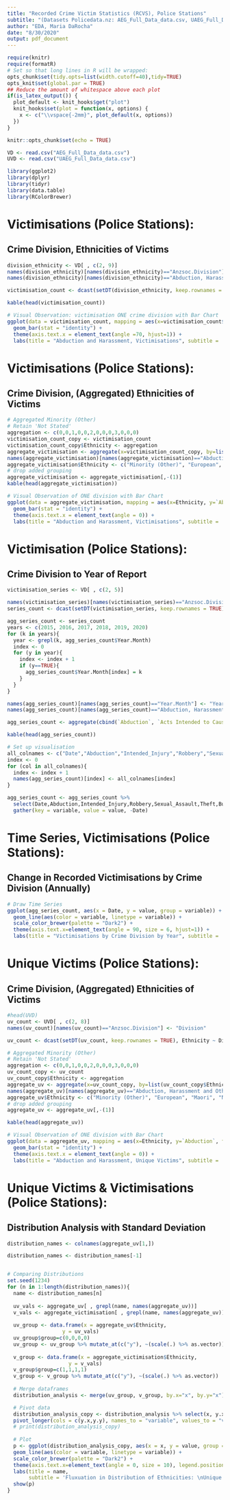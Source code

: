 ```yaml
---
title: "Recorded Crime Victim Statistics (RCVS), Police Stations"
subtitle: "(Datasets Policedata.nz: AEG_Full_Data_data.csv, UAEG_Full_Data_data.csv)"
author: "EDA, Maria DaRocha"
date: "8/30/2020"
output: pdf_document
---
```


```r
require(knitr)
require(formatR)
# Set so that long lines in R will be wrapped:
opts_chunk$set(tidy.opts=list(width.cutoff=40),tidy=TRUE)
opts_knit$set(global.par = TRUE)
## Reduce the amount of whitespace above each plot
if(is_latex_output()) {
  plot_default <- knit_hooks$get("plot")
  knit_hooks$set(plot = function(x, options) { 
    x <- c("\\vspace{-2mm}", plot_default(x, options))
  })
}
```

```r
knitr::opts_chunk$set(echo = TRUE)
```

```r
VD <- read.csv("AEG_Full_Data_data.csv")
UVD <- read.csv("UAEG_Full_Data_data.csv")

library(ggplot2)
library(dplyr)
library(tidyr)
library(data.table)
library(RColorBrewer)
```
  
# Victimisations (Police Stations): 
## Crime Division, Ethnicities of Victims   
  
```r
division_ethnicity <- VD[ , c(2, 9)]
names(division_ethnicity)[names(division_ethnicity)=="Anzsoc.Division"] <- "Division"
names(division_ethnicity)[names(division_ethnicity)=="Abduction, Harassment and Other Related Offences Against a Person"] <- "Abduction"

victimisation_count <- dcast(setDT(division_ethnicity, keep.rownames = TRUE), Ethnicity ~ Division, length)

kable(head(victimisation_count))
```


```r
# Visual Observation: victimisation ONE crime division with Bar Chart
ggplot(data = victimisation_count, mapping = aes(x=victimisation_count$Ethnicity, y=victimisation_count$`Abduction`, fill=victimisation_count$Ethnicity)) +
  geom_bar(stat = "identity") +
  theme(axis.text.x = element_text(angle =70, hjust=1)) +
  labs(title = "Abduction and Harassment, Victimisations", subtitle = '*Includes Related Offences (2015-2020)', fill = "Ethnicity") + xlab("Ethnicity") + ylab("Recorded Victimisations")
```
  
# Victimisations (Police Stations): 
## Crime Division, (Aggregated) Ethnicities of Victims   

```r
# Aggregated Minority (Other)
# Retain 'Not Stated'
aggregation <- c(0,0,1,0,0,2,0,0,0,3,0,0,0)
victimisation_count_copy <- victimisation_count
victimisation_count_copy$Ethnicity <- aggregation
aggregate_victimisation <- aggregate(x=victimisation_count_copy, by=list(victimisation_count_copy$Ethnicity), FUN = sum)
names(aggregate_victimisation)[names(aggregate_victimisation)=="Abduction, Harassment and Other Related Offences Against a Person"] <- "Abduction"
aggregate_victimisation$Ethnicity <- c("Minority (Other)", "European", "Maori", "Not Stated")
# drop added grouping
aggregate_victimisation <- aggregate_victimisation[,-(1)]
kable(head(aggregate_victimisation))
```


```r
# Visual Observation of ONE division with Bar Chart
ggplot(data = aggregate_victimisation, mapping = aes(x=Ethnicity, y=`Abduction`, fill=Ethnicity)) +
  geom_bar(stat = "identity") +
  theme(axis.text.x = element_text(angle = 0)) +
  labs(title = "Abduction and Harassment, Victimisations", subtitle = '*Includes Related Offences (2015-2020)', fill = "Ethnicity") + xlab("Ethnicity") + ylab("Recorded Victimisations")
```
  
# Victimisation (Police Stations): 
## Crime Division to Year of Report  

```r
victimisation_series <- VD[ , c(2, 5)]

names(victimisation_series)[names(victimisation_series)=="Anzsoc.Division"] <- "Division"
series_count <- dcast(setDT(victimisation_series, keep.rownames = TRUE), Year.Month ~ Division, length)

```

```r
agg_series_count <- series_count
years <- c(2015, 2016, 2017, 2018, 2019, 2020)
for (k in years){
  year <- grepl(k, agg_series_count$Year.Month)
  index <- 0
  for (y in year){
    index <- index + 1
    if (y==TRUE){
      agg_series_count$Year.Month[index] = k
    }
  }
}  

names(agg_series_count)[names(agg_series_count)=="Year.Month"] <- "Year"
names(agg_series_count)[names(agg_series_count)=="Abduction, Harassment and Other Related Offences Against a Person"] <- "Abduction"

agg_series_count <- aggregate(cbind(`Abduction`, `Acts Intended to Cause Injury`, `Robbery, Extortion and Related Offences`, `Sexual Assault and Related Offences`, `Theft and Related Offences`, `Unlawful Entry With Intent/Burglary, Break and Enter`) ~ Year, agg_series_count, sum)

kable(head(agg_series_count))
```


```r
# Set up visualisation
all_colnames <- c("Date","Abduction","Intended_Injury","Robbery","Sexual_Assault","Theft","Burglary")
index <- 0
for (col in all_colnames){
  index <- index + 1
  names(agg_series_count)[index] <- all_colnames[index]
}

agg_series_count <- agg_series_count %>%
  select(Date,Abduction,Intended_Injury,Robbery,Sexual_Assault,Theft,Burglary) %>%
  gather(key = variable, value = value, -Date)

```
  
# Time Series, Victimisations (Police Stations):
## Change in Recorded Victimisations by Crime Division (Annually) 
  
```r
# Draw Time Series
ggplot(agg_series_count, aes(x = Date, y = value, group = variable)) + 
  geom_line(aes(color = variable, linetype = variable)) + 
  scale_color_brewer(palette = "Dark2") +
  theme(axis.text.x=element_text(angle = 90, size = 6, hjust=1)) +
  labs(title = "Victimisations by Crime Division by Year", subtitle = 'Time Series Data (2015-2020)', fill = "Crime Division") + xlab("Year") + ylab("Recorded Victimisations")

```

# Unique Victims (Police Stations): 
## Crime Division, (Aggregated) Ethnicities of Victims  
  

```r
#head(UVD)
uv_count <- UVD[ , c(2, 8)]
names(uv_count)[names(uv_count)=="Anzsoc.Division"] <- "Division"

uv_count <- dcast(setDT(uv_count, keep.rownames = TRUE), Ethnicity ~ Division, length)

# Aggregated Minority (Other)
# Retain 'Not Stated'
aggregation <- c(0,0,1,0,0,2,0,0,0,3,0,0,0)
uv_count_copy <- uv_count
uv_count_copy$Ethnicity <- aggregation
aggregate_uv <- aggregate(x=uv_count_copy, by=list(uv_count_copy$Ethnicity), FUN = sum)
names(aggregate_uv)[names(aggregate_uv)=="Abduction, Harassment and Other Related Offences Against a Person"] <- "Abduction"
aggregate_uv$Ethnicity <- c("Minority (Other)", "European", "Maori", "Not Stated")
# drop added grouping
aggregate_uv <- aggregate_uv[,-(1)]

kable(head(aggregate_uv))
```
```r
# Visual Observation of ONE division with Bar Chart
ggplot(data = aggregate_uv, mapping = aes(x=Ethnicity, y=`Abduction`, fill=Ethnicity)) +
  geom_bar(stat = "identity") +
  theme(axis.text.x = element_text(angle = 0)) +
  labs(title = "Abduction and Harassment, Unique Victims", subtitle = '*Includes Related Offences (2015-2020)', fill = "Ethnicity") + xlab("Ethnicity") + ylab("Recorded Victimisations")

```

# Unique Victims & Victimisations (Police Stations):
## Distribution Analysis with Standard Deviation

```r
distribution_names <- colnames(aggregate_uv[1,])

distribution_names <- distribution_names[-1]


# Comparing Distributions
set.seed(1234)
for (n in 1:length(distribution_names)){
  name <- distribution_names[n]
  
  uv_vals <- aggregate_uv[ , grepl(name, names(aggregate_uv))]
  v_vals <- aggregate_victimisation[ , grepl(name, names(aggregate_uv))]
  
  uv_group <- data.frame(x = aggregate_uv$Ethnicity, 
                  y = uv_vals)
  uv_group$group=c(0,0,0,0)
  uv_group <- uv_group %>% mutate_at(c("y"), ~(scale(.) %>% as.vector))
  
  v_group <- data.frame(x = aggregate_victimisation$Ethnicity, 
                    y = v_vals)
  v_group$group=c(1,1,1,1)
  v_group <- v_group %>% mutate_at(c("y"), ~(scale(.) %>% as.vector))
  
  # Merge dataframes
  distribution_analysis <- merge(uv_group, v_group, by.x="x", by.y="x")

  # Pivot data
  distribution_analysis_copy <- distribution_analysis %>% select(x, y.x,y.y) %>% 
  pivot_longer(cols = c(y.x,y.y), names_to = "variable", values_to = "value")
  # print(distribution_analysis_copy)
  
  # Plot
  p <- ggplot(distribution_analysis_copy, aes(x = x, y = value, group = variable)) + 
  geom_line(aes(color = variable, linetype = variable)) + 
  scale_color_brewer(palette = "Dark2") +
  theme(axis.text.x=element_text(angle = 0, size = 10), legend.position = "none") +
  labs(title = name, 
       subtitle = 'Fluxuation in Distribution of Ethnicities: \nUnique Victims and Victimisations (2015-2020)', fill = name) + xlab("Ethnicity") + ylab("Stnd Deviation (Mean)")
  show(p)
}

```




